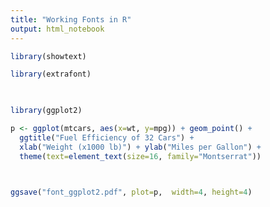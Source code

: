 ```yaml
---
title: "Working Fonts in R"
output: html_notebook
---
```




```r



library(showtext)

library(extrafont)

 

library(ggplot2)

p <- ggplot(mtcars, aes(x=wt, y=mpg)) + geom_point() +
  ggtitle("Fuel Efficiency of 32 Cars") +
  xlab("Weight (x1000 lb)") + ylab("Miles per Gallon") +
  theme(text=element_text(size=16, family="Montserrat"))

 

ggsave("font_ggplot2.pdf", plot=p,  width=4, height=4)


```





